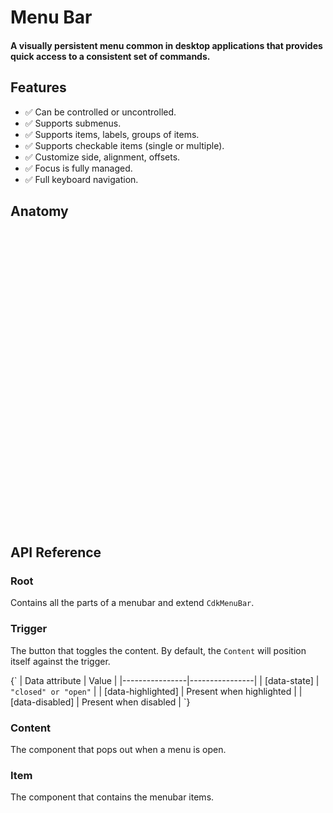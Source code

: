 
<Meta title="Primitives/Menubar" />

# Menu Bar

#### A visually persistent menu common in desktop applications that provides quick access to a consistent set of commands.

<Canvas sourceState="hidden" of={MenubarStories.Default} />

## Features

- ✅ Can be controlled or uncontrolled.
- ✅ Supports submenus.
- ✅ Supports items, labels, groups of items.
- ✅ Supports checkable items (single or multiple).
- ✅ Customize side, alignment, offsets.
- ✅ Focus is fully managed.
- ✅ Full keyboard navigation.

## Anatomy

```html
<div MenuBarRoot>
    <div
        MenuBarItem
        MenuBarTrigger
        [menuTriggerFor]="file"
    >
        File
    </div>
</div>

<ng-template #file>
    <div MenuBarContent>
        <div MenuBarItem>New Tab</div>
        <div MenubarSeparator></div>
        <div MenuBarItem MenuBarTrigger [menuTriggerFor]="share">
            Share
        </div>
        <div MenubarSeparator></div>
        <div MenuBarItem>Print…</div>
    </div>
</ng-template>

<ng-template #share>
    <div MenuBarContent>
        <div MenuBarItem>Undo</div>
        <div MenuBarItem>Redo</div>
        <div MenubarSeparator></div>
        <div MenuBarItem>Cut</div>
        <div MenuBarItem>Copy</div>
        <div MenuBarItem>Paste</div>
    </div>
</ng-template>
```

## API Reference

### Root
Contains all the parts of a menubar and extend `CdkMenuBar`.


### Trigger
The button that toggles the content. By default, the `Content` will position itself against the trigger.

<ArgTypes of={RdxMenuTriggerDirective}/>

<Markdown>
    {`
| Data attribute | Value          |
|----------------|----------------|
| [data-state]   | <code>"closed" or "open"</code> |
| [data-highlighted]   | Present when highlighted |
| [data-disabled]   | Present when disabled |
`}
</Markdown>

### Content
The component that pops out when a menu is open.

### Item
The component that contains the menubar items.

